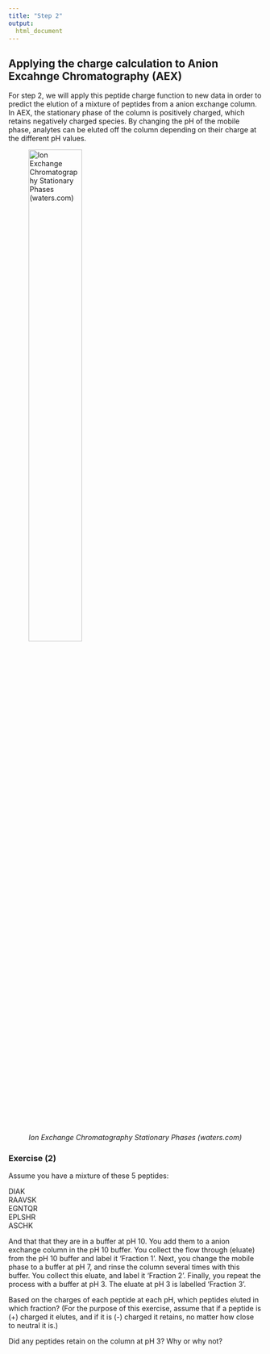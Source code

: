 ```yaml
---
title: "Step 2"
output:
  html_document
---
```

## Applying the charge calculation to Anion Excahnge Chromatography (AEX)
For step 2, we will apply this peptide charge function to new data in order to predict the elution of a mixture of peptides from a anion exchange column. In AEX, the stationary phase of the column is positively charged, which retains negatively charged species. By changing the pH of the mobile phase, analytes can be eluted off the column depending on their charge at the different pH values.  

![*Ion Exchange Chromatography Stationary Phases (waters.com)*](primer_T_Ion_Exchange_CHromatography.jpg){width=50%}  

### Exercise (2)
Assume you have a mixture of these 5 peptides:  

DIAK  
RAAVSK  
EGNTQR  
EPLSHR  
ASCHK  

And that that they are in a buffer at pH 10. You add them to a anion exchange column in the pH 10 buffer. You collect the flow through (eluate) from the pH 10 buffer and label it 'Fraction 1'. Next, you change the mobile phase to a buffer at pH 7, and rinse the column several times with this buffer. You collect this eluate, and label it 'Fraction 2'. Finally, you repeat the process with a buffer at pH 3. The eluate at pH 3 is labelled 'Fraction 3'.  

Based on the charges of each peptide at each pH, which peptides eluted in which fraction? (For the purpose of this exercise, assume that if a peptide is (+) charged it elutes, and if it is (-) charged it retains, no matter how close to neutral it is.)  

Did any peptides retain on the column at pH 3? Why or why not?